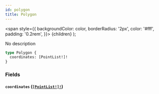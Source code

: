 ```yaml
---
id: polygon
title: Polygon
---
```


<span
style={{
      backgroundColor: color,
      borderRadius: '2px',
      color: '#fff',
      padding: '0.2rem',
    }}>
{children}
</span>
);

No description

```graphql
type Polygon {
  coordinates: [PointList!]!
}
```

### Fields

#### `coordinates` ([`[PointList!]!`](/docs/schema/objects/point-list))
